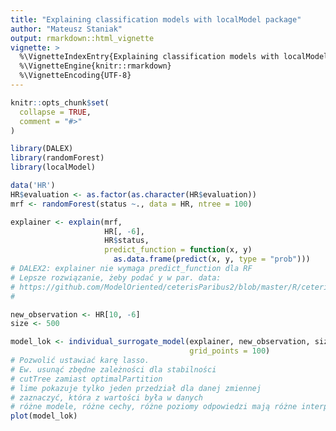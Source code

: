 ---
title: "Explaining classification models with localModel package"
author: "Mateusz Staniak"
output: rmarkdown::html_vignette
vignette: >
  %\VignetteIndexEntry{Explaining classification models with localModel package}
  %\VignetteEngine{knitr::rmarkdown}
  %\VignetteEncoding{UTF-8}
---

```{r setup, include = FALSE}
knitr::opts_chunk$set(
  collapse = TRUE,
  comment = "#>"
)
```

```{r ex}
library(DALEX)
library(randomForest)
library(localModel)

data('HR')
HR$evaluation <- as.factor(as.character(HR$evaluation))
mrf <- randomForest(status ~., data = HR, ntree = 100)

explainer <- explain(mrf, 
                     HR[, -6],
                     HR$status,
                     predict_function = function(x, y)
                       as.data.frame(predict(x, y, type = "prob")))
# DALEX2: explainer nie wymaga predict_function dla RF
# Lepsze rozwiązanie, żeby podać y w par. data:
# https://github.com/ModelOriented/ceterisParibus2/blob/master/R/ceteris_paribus.R
#

new_observation <- HR[10, -6]
size <- 500

model_lok <- individual_surrogate_model(explainer, new_observation, size, 
                                        grid_points = 100)
# Pozwolić ustawiać karę lasso.
# Ew. usunąć zbędne zależności dla stabilności
# cutTree zamiast optimalPartition
# lime pokazuje tylko jeden przedział dla danej zmiennej
# zaznaczyć, która z wartości była w danych
# różne modele, różne cechy, różne poziomy odpowiedzi mają różne interpretowalne cechy
plot(model_lok)
```
